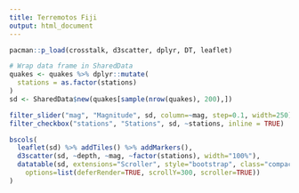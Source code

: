 ```yaml
---
title: Terremotos Fiji
output: html_document
---
```


```r
pacman::p_load(crosstalk, d3scatter, dplyr, DT, leaflet)

# Wrap data frame in SharedData
quakes <- quakes %>% dplyr::mutate(
  stations = as.factor(stations)
)
sd <- SharedData$new(quakes[sample(nrow(quakes), 200),])
```

```r

filter_slider("mag", "Magnitude", sd, column=~mag, step=0.1, width=250)
filter_checkbox("stations", "Stations", sd, ~stations, inline = TRUE)

bscols(
  leaflet(sd) %>% addTiles() %>% addMarkers(),
  d3scatter(sd, ~depth, ~mag, ~factor(stations), width="100%"),
  datatable(sd, extensions="Scroller", style="bootstrap", class="compact", width="100%",
    options=list(deferRender=TRUE, scrollY=300, scroller=TRUE))
)
```
